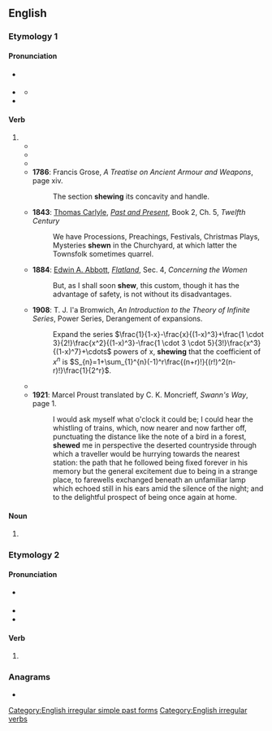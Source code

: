 {{also|Shew}}
==English==

===Etymology 1===

====Pronunciation====
* {{a|GA}} {{IPA|en|/ʃoʊ/}}
* {{a|RP}} {{IPA|en|/ʃəʊ/}}
** {{audio|en|LL-Q1860 (eng)-Vealhurl-shew.wav|Audio (UK)}}
* {{rhymes|en|əʊ|s=1}}

====Verb====
{{en-verb|past_ptc2=shewn}}

# {{archaic spelling of|en|show}}
#* {{RQ:King James Version|Genesis|12|1|page=88|column=2|passage={{big|N}}Ow the {{smc|Lord}} had ſaid vnto Abram, Get thee out of thy countrey, and from thy kinred, and from thy fathers houſe, vnto a land that I will '''ſhew''' thee.}}
#* {{RQ:King James Version|Ruth|2|19|page=367|column=1|passage=And ſhee '''ſhewed''' her mother in lawe with whom ſhee had wrought, and ſaid, The mans name with whom I wrought to day, is Boaz.}}
#* {{quote-book|en|year=1774|by={{w|Le Page Du Pratz}}|title=The History of Louisiana: Or of the Western Parts of Virginia and Carolina: Containing a Description of the Countries that Lie on Both Sides of the River Mississippi: with an Account of the Settlements, Inhabitants, Soil, Climate, and Products|url=http://books.google.com/books?id=zEoUAAAAYAAJ&pg=PA42|chapter=The Governor surprized the Natchez with seven hundred Men.|publisher=T. Becket
|location=London|page=42|passage=I give it you without any other design than to '''shew''' you that I reckon nothing dear to me, when I want to do you a pleasure.}}
#* '''1786''': Francis Grose, ''A Treatise on Ancient Armour and Weapons'', page xiv.
#*: The section '''shewing''' its concavity and handle.
#* '''1843''': [[:w:Thomas Carlyle|Thomas Carlyle]], ''[[:w:Past and Present (book)|Past and Present]]'', Book 2, Ch. 5, ''Twelfth Century''
#*: We have Processions, Preachings, Festivals, Christmas Plays, Mysteries '''shewn''' in the Churchyard, at which latter the Townsfolk sometimes quarrel.
#* '''1884''': [[w:Edwin A. Abbott|Edwin A. Abbott]], ''[[w:Flatland|Flatland]]'', Sec. 4, ''Concerning the Women''
#*: But, as I shall soon '''shew''', this custom, though it has the advantage of safety, is not without its disadvantages.
#* '''1908''': T. J. I'a Bromwich, ''An Introduction to the Theory of Infinite Series'', Power Series, Derangement of expansions.
#*: Expand the series <math>\frac{1}{1-x}-\frac{x}{(1-x)^3}+\frac{1 \cdot 3}{2!}\frac{x^2}{(1-x)^3}-\frac{1 \cdot 3 \cdot 5}{3!}\frac{x^3}{(1-x)^7}+\cdots</math> powers of x, '''shewing''' that the coefficient of <math>x^n</math> is <math>S_{n}=1+\sum_{1}^{n}(-1)^r\frac{(n+r)!}{(r!)^2(n-r)!}\frac{1}{2^r}</math>.
#* {{quote-book|en|year=1913|year_published=1967|author={{w|John Bagnell Bury}}|by={{w|Carl Heinrich Becker}}|title=The Cambridge Medieval History|chapter=The Expansion of the Saracens—The East; Historical aspect of Islam|section=The Rise of the Saracens and the foundation of the Western Empire|publisher=The Macmillan Company|location=New York|editor={{w|Henry Melvill Gwatkin}} and {{w|James Pounder Whitney}}|volume=2|page=330|passage=Within the Christian sphere this current '''shews''' itself more especially in the territories of the Greek and Aramaic languages, and the difference between the Greek and Latin Churches is mainly that between Asia and Europe.}}
#* '''1921''': Marcel Proust translated by C. K. Moncrieff, ''Swann's Way'', page 1.
#*: I would ask myself what o'clock it could be; I could hear the whistling of trains, which, now nearer and now farther off, punctuating the distance like the note of a bird in a forest, '''shewed''' me in perspective the deserted countryside through which a traveller would be hurrying towards the nearest station: the path that he followed being fixed forever in his memory but the general excitement due to being in a strange place, to farewells exchanged beneath an unfamiliar lamp which echoed still in his ears amid the silence of the night; and to the delightful prospect of being once again at home.

====Noun====
{{en-noun}}

# {{archaic spelling of|en|show}}

===Etymology 2===

====Pronunciation====
* {{a|RP}} {{IPA|en|/ʃuː/}}
* {{rhymes|en|uː}}
* {{homophones|en|shoe|shoo}}

====Verb====
{{head|en|verb form}}

# {{lb|en|East Anglia}} {{en-simple past of|show}}
#: {{ux|en|As I travelled, the signposts '''shew''' me the way.}}

===Anagrams===
* {{anagrams|en|a=ehsw|Hews|hews|wehs}}

[[Category:English irregular simple past forms]]
[[Category:English irregular verbs]]